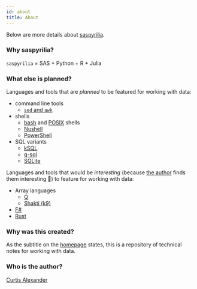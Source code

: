 ```yaml
---
id: about
title: About
---
```


Below are more details about [saspyrilia](https://www.saspyrilia.com).

### Why saspyrilia?
`saspyrilia` = SAS + Python + R + Julia

### What else is planned?
Languages and tools that are *planned* to be featured for working with data:
- command line tools
    - [`sed` and `awk`](https://tldp.org/LDP/abs/html/sedawk.html)
- shells
    - [bash](https://tldp.org/LDP/abs/html/) and [POSIX](https://www.grymoire.com/Unix/Sh.html) shells
    - [Nushell](https://www.nushell.sh/)
    - [PowerShell](https://docs.microsoft.com/en-us/powershell/scripting/overview?view=powershell-7)
- SQL variants
    - [kSQL](https://estradajke.github.io/k9-simples/k9/kSQL.html)
    - [q-sql](https://code.kx.com/q4m3/9_Queries_q-sql/)
    - [SQLite](https://www.sqlite.org/index.html)

Languages and tools that would be *interesting* (because [the author](#who-is-the-author?) finds them interesting 🤔) to feature for working with data:
- Array languages
    - [Q](https://code.kx.com/q4m3/)
    - [Shakti (k9)](https://estradajke.github.io/k9-simples/k9/index.html)
- [F#](https://fsharp.org/)
- [Rust](https://www.rust-lang.org/)

### Why was this created?
As the subtitle on the [homepage](/) states, this is a repository of technical notes for working with data.

### Who is the author?
[Curtis Alexander](https://github.com/curtisalexander)
